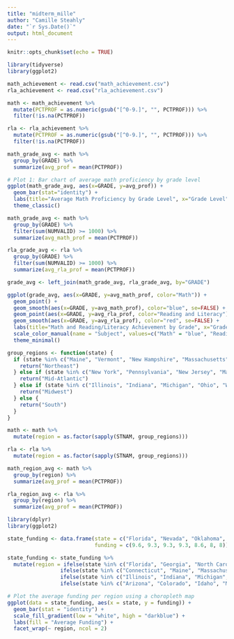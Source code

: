 ---
title: "midterm_mille"
author: "Camille Steahly"
date: "`r Sys.Date()`"
output: html_document
---

```{r setup, include=FALSE}
knitr::opts_chunk$set(echo = TRUE)
```

```{r}
library(tidyverse)
library(ggplot2)

math_achievement <- read.csv("math_achievement.csv")
rla_achievement <- read.csv("rla_achievement.csv")

math <- math_achievement %>% 
  mutate(PCTPROF = as.numeric(gsub("[^0-9.]", "", PCTPROF))) %>% 
  filter(!is.na(PCTPROF))

rla <- rla_achievement %>% 
  mutate(PCTPROF = as.numeric(gsub("[^0-9.]", "", PCTPROF))) %>% 
  filter(!is.na(PCTPROF))

math_grade_avg <- math %>% 
  group_by(GRADE) %>% 
  summarize(avg_prof = mean(PCTPROF))

# Plot 1: Bar chart of average math proficiency by grade level
ggplot(math_grade_avg, aes(x=GRADE, y=avg_prof)) +
  geom_bar(stat="identity") +
  labs(title="Average Math Proficiency by Grade Level", x="Grade Level", y="Average Proficiency") +
  theme_classic()

math_grade_avg <- math %>% 
  group_by(GRADE) %>% 
  filter(sum(NUMVALID) >= 1000) %>% 
  summarize(avg_math_prof = mean(PCTPROF))

rla_grade_avg <- rla %>% 
  group_by(GRADE) %>% 
  filter(sum(NUMVALID) >= 1000) %>% 
  summarize(avg_rla_prof = mean(PCTPROF))

grade_avg <- left_join(math_grade_avg, rla_grade_avg, by="GRADE")

ggplot(grade_avg, aes(x=GRADE, y=avg_math_prof, color="Math")) +
  geom_point() +
  geom_smooth(aes(x=GRADE, y=avg_math_prof), color="blue", se=FALSE) +
  geom_point(aes(x=GRADE, y=avg_rla_prof, color="Reading and Literacy")) +
  geom_smooth(aes(x=GRADE, y=avg_rla_prof), color="red", se=FALSE) +
  labs(title="Math and Reading/Literacy Achievement by Grade", x="Grade", y="Average Proficiency Percentage") +
  scale_color_manual(name = "Subject", values=c("Math" = "blue", "Reading and Literacy" = "red")) +
  theme_minimal()


```

```{r}
group_regions <- function(state) {
  if (state %in% c("Maine", "Vermont", "New Hampshire", "Massachusetts", "Rhode Island", "Connecticut")) {
    return("Northeast")
  } else if (state %in% c("New York", "Pennsylvania", "New Jersey", "Maryland", "Delaware", "Washington D.C.")) {
    return("Mid-Atlantic")
  } else if (state %in% c("Illinois", "Indiana", "Michigan", "Ohio", "Wisconsin", "Minnesota", "Iowa", "Missouri", "North Dakota", "South Dakota", "Nebraska", "Kansas")) {
    return("Midwest")
  } else {
    return("South")
  }
}

math <- math %>% 
  mutate(region = as.factor(sapply(STNAM, group_regions)))

rla <- rla %>% 
  mutate(region = as.factor(sapply(STNAM, group_regions)))

math_region_avg <- math %>% 
  group_by(region) %>% 
  summarize(avg_prof = mean(PCTPROF))

rla_region_avg <- rla %>% 
  group_by(region) %>% 
  summarize(avg_prof = mean(PCTPROF))

library(dplyr)
library(ggplot2)

state_funding <- data.frame(state = c("Florida", "Nevada", "Oklahoma", "Mississippi", "Arizona", "Utah", "Idaho"),
                            funding = c(9.6, 9.3, 9.3, 9.3, 8.6, 8, 8))

state_funding <- state_funding %>%
  mutate(region = ifelse(state %in% c("Florida", "Georgia", "North Carolina", "South Carolina", "Virginia", "West Virginia", "Maryland", "Delaware", "District of Columbia", "Alabama", "Kentucky", "Mississippi", "Tennessee", "Arkansas", "Louisiana", "Oklahoma", "Texas"), "South",
                 ifelse(state %in% c("Connecticut", "Maine", "Massachusetts", "New Hampshire", "Rhode Island", "Vermont", "New York", "New Jersey", "Pennsylvania"), "Northeast",
                 ifelse(state %in% c("Illinois", "Indiana", "Michigan", "Ohio", "Wisconsin", "Iowa", "Kansas", "Minnesota", "Missouri", "Nebraska", "North Dakota", "South Dakota"), "Midwest",
                 ifelse(state %in% c("Arizona", "Colorado", "Idaho", "Montana", "Nevada", "New Mexico", "Utah", "Wyoming", "Alaska", "California", "Hawaii", "Oregon", "Washington"), "West", NA)))))

# Plot the average funding per region using a choropleth map
ggplot(data = state_funding, aes(x = state, y = funding)) +
  geom_bar(stat = "identity") +
  scale_fill_gradient(low = "white", high = "darkblue") +
  labs(fill = "Average Funding") +
  facet_wrap(~ region, ncol = 2)


```


